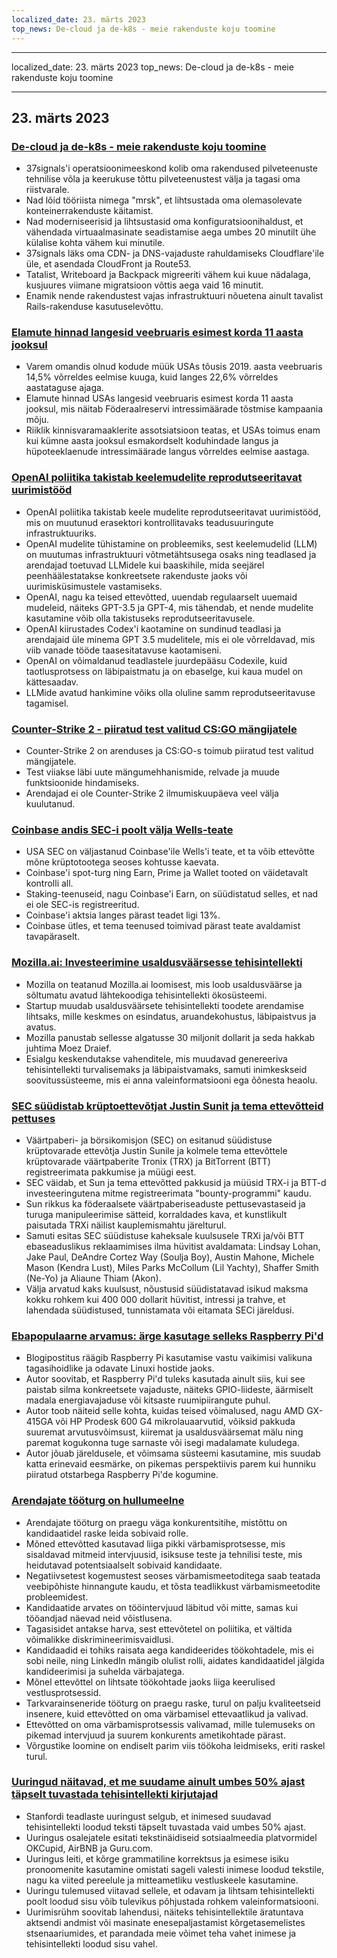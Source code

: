 ```yaml
---
localized_date: 23. märts 2023
top_news: De-cloud ja de-k8s - meie rakenduste koju toomine
---
```


---

localized_date: 23. märts 2023
top_news: De-cloud ja de-k8s - meie rakenduste koju toomine

---



<CallToAction />

<Steps>

## 23. märts 2023

### [De-cloud ja de-k8s - meie rakenduste koju toomine](https://dev.37signals.com/bringing-our-apps-back-home/?ref=hackernewsgpt.com)

- 37signals'i operatsioonimeeskond kolib oma rakendused pilveteenuste tehnilise võla ja keerukuse tõttu pilveteenustest välja ja tagasi oma riistvarale.
- Nad lõid tööriista nimega "mrsk", et lihtsustada oma olemasolevate konteinerrakenduste käitamist.
- Nad moderniseerisid ja lihtsustasid oma konfiguratsioonihaldust, et vähendada virtuaalmasinate seadistamise aega umbes 20 minutilt ühe külalise kohta vähem kui minutile.
- 37signals läks oma CDN- ja DNS-vajaduste rahuldamiseks Cloudflare'ile üle, et asendada CloudFront ja Route53.
- Tatalist, Writeboard ja Backpack migreeriti vähem kui kuue nädalaga, kusjuures viimane migratsioon võttis aega vaid 16 minutit.
- Enamik nende rakendustest vajas infrastruktuuri nõuetena ainult tavalist Rails-rakenduse kasutuselevõttu.

### [Elamute hinnad langesid veebruaris esimest korda 11 aasta jooksul](https://www.wsj.com/articles/home-prices-fell-in-february-for-first-time-in-11-years-73df0107?ref=hackernewsgpt.com)

- Varem omandis olnud kodude müük USAs tõusis 2019. aasta veebruaris 14,5% võrreldes eelmise kuuga, kuid langes 22,6% võrreldes aastataguse ajaga.
- Elamute hinnad USAs langesid veebruaris esimest korda 11 aasta jooksul, mis näitab Föderaalreservi intressimäärade tõstmise kampaania mõju.
- Riiklik kinnisvaramaaklerite assotsiatsioon teatas, et USAs toimus enam kui kümne aasta jooksul esmakordselt koduhindade langus ja hüpoteeklaenude intressimäärade langus võrreldes eelmise aastaga.

### [OpenAI poliitika takistab keelemudelite reprodutseeritavat uurimistööd](https://aisnakeoil.substack.com/p/openais-policies-hinder-reproducible?ref=hackernewsgpt.com)

- OpenAI poliitika takistab keele mudelite reprodutseeritavat uurimistööd, mis on muutunud erasektori kontrollitavaks teadusuuringute infrastruktuuriks.
- OpenAI mudelite tühistamine on probleemiks, sest keelemudelid (LLM) on muutumas infrastruktuuri võtmetähtsusega osaks ning teadlased ja arendajad toetuvad LLMidele kui baaskihile, mida seejärel peenhäälestatakse konkreetsete rakenduste jaoks või uurimisküsimustele vastamiseks.
- OpenAI, nagu ka teised ettevõtted, uuendab regulaarselt uuemaid mudeleid, näiteks GPT-3.5 ja GPT-4, mis tähendab, et nende mudelite kasutamine võib olla takistuseks reprodutseeritavusele.
- OpenAI kiirustades Codex'i kaotamine on sundinud teadlasi ja arendajaid üle minema GPT 3.5 mudelitele, mis ei ole võrreldavad, mis viib vanade tööde taasesitatavuse kaotamiseni.
- OpenAI on võimaldanud teadlastele juurdepääsu Codexile, kuid taotlusprotsess on läbipaistmatu ja on ebaselge, kui kaua mudel on kättesaadav.
- LLMide avatud hankimine võiks olla oluline samm reprodutseeritavuse tagamisel.

### [Counter-Strike 2 - piiratud test valitud CS:GO mängijatele](https://counter-strike.net/cs2?ref=hackernewsgpt.com)

- Counter-Strike 2 on arenduses ja CS:GO-s toimub piiratud test valitud mängijatele.
- Test viiakse läbi uute mängumehhanismide, relvade ja muude funktsioonide hindamiseks.
- Arendajad ei ole Counter-Strike 2 ilmumiskuupäeva veel välja kuulutanud.

### [Coinbase andis SEC-i poolt välja Wells-teate](https://www.reuters.com/legal/coinbase-issued-wells-notice-by-sec-2023-03-22/?ref=hackernewsgpt.com)

- USA SEC on väljastanud Coinbase'ile Wells'i teate, et ta võib ettevõtte mõne krüptotootega seoses kohtusse kaevata.
- Coinbase'i spot-turg ning Earn, Prime ja Wallet tooted on väidetavalt kontrolli all.
- Staking-teenuseid, nagu Coinbase'i Earn, on süüdistatud selles, et nad ei ole SEC-is registreeritud.
- Coinbase'i aktsia langes pärast teadet ligi 13%.
- Coinbase ütles, et tema teenused toimivad pärast teate avaldamist tavapäraselt.

### [Mozilla.ai: Investeerimine usaldusväärsesse tehisintellekti](https://blog.mozilla.org/en/mozilla/introducing-mozilla-ai-investing-in-trustworthy-ai/?ref=hackernewsgpt.com)

- Mozilla on teatanud Mozilla.ai loomisest, mis loob usaldusväärse ja sõltumatu avatud lähtekoodiga tehisintellekti ökosüsteemi.
- Startup muudab usaldusväärsete tehisintellekti toodete arendamise lihtsaks, mille keskmes on esindatus, aruandekohustus, läbipaistvus ja avatus.
- Mozilla panustab sellesse algatusse 30 miljonit dollarit ja seda hakkab juhtima Moez Draief.
- Esialgu keskendutakse vahenditele, mis muudavad genereeriva tehisintellekti turvalisemaks ja läbipaistvamaks, samuti inimkeskseid soovitussüsteeme, mis ei anna valeinformatsiooni ega õõnesta heaolu.

### [SEC süüdistab krüptoettevõtjat Justin Sunit ja tema ettevõtteid pettuses](https://www.sec.gov/news/press-release/2023-59?ref=hackernewsgpt.com)

- Väärtpaberi- ja börsikomisjon (SEC) on esitanud süüdistuse krüptovarade ettevõtja Justin Sunile ja kolmele tema ettevõttele krüptovarade väärtpaberite Tronix (TRX) ja BitTorrent (BTT) registreerimata pakkumise ja müügi eest.
- SEC väidab, et Sun ja tema ettevõtted pakkusid ja müüsid TRX-i ja BTT-d investeeringutena mitme registreerimata "bounty-programmi" kaudu.
- Sun rikkus ka föderaalsete väärtpaberiseaduste pettusevastaseid ja turuga manipuleerimise sätteid, korraldades kava, et kunstlikult paisutada TRXi näilist kauplemismahtu järelturul.
- Samuti esitas SEC süüdistuse kaheksale kuulsusele TRXi ja/või BTT ebaseaduslikus reklaamimises ilma hüvitist avaldamata: Lindsay Lohan, Jake Paul, DeAndre Cortez Way (Soulja Boy), Austin Mahone, Michele Mason (Kendra Lust), Miles Parks McCollum (Lil Yachty), Shaffer Smith (Ne-Yo) ja Aliaune Thiam (Akon).
- Välja arvatud kaks kuulsust, nõustusid süüdistatavad isikud maksma kokku rohkem kui 400 000 dollarit hüvitist, intressi ja trahve, et lahendada süüdistused, tunnistamata või eitamata SECi järeldusi.

### [Ebapopulaarne arvamus: ärge kasutage selleks Raspberry Pi'd](https://set-inform.com/2021/08/24/unpopular-opinion-dont-use-a-raspberry-pi-for-that/?ref=hackernewsgpt.com)

- Blogipostitus räägib Raspberry Pi kasutamise vastu vaikimisi valikuna tagasihoidlike ja odavate Linuxi hostide jaoks.
- Autor soovitab, et Raspberry Pi'd tuleks kasutada ainult siis, kui see paistab silma konkreetsete vajaduste, näiteks GPIO-liideste, äärmiselt madala energiavajaduse või kitsaste ruumipiirangute puhul.
- Autor toob näiteid selle kohta, kuidas teised võimalused, nagu AMD GX-415GA või HP Prodesk 600 G4 mikrolauaarvutid, võiksid pakkuda suuremat arvutusvõimsust, kiiremat ja usaldusväärsemat mälu ning paremat kogukonna tuge sarnaste või isegi madalamate kuludega.
- Autor jõuab järeldusele, et võimsama süsteemi kasutamine, mis suudab katta erinevaid eesmärke, on pikemas perspektiivis parem kui hunniku piiratud otstarbega Raspberry Pi'de kogumine.

### [Arendajate tööturg on hullumeelne](https://old.reddit.com/r/ExperiencedDevs/comments/11xq5cz/the_developer_job_market_is_insane_right_now/?ref=hackernewsgpt.com)

- Arendajate tööturg on praegu väga konkurentsitihe, mistõttu on kandidaatidel raske leida sobivaid rolle.
- Mõned ettevõtted kasutavad liiga pikki värbamisprotsesse, mis sisaldavad mitmeid intervjuusid, isiksuse teste ja tehnilisi teste, mis heidutavad potentsiaalselt sobivaid kandidaate.
- Negatiivsetest kogemustest seoses värbamismeetoditega saab teatada veebipõhiste hinnangute kaudu, et tõsta teadlikkust värbamismeetodite probleemidest.
- Kandidaatide arvates on tööintervjuud läbitud või mitte, samas kui tööandjad näevad neid võistlusena.
- Tagasisidet antakse harva, sest ettevõtetel on poliitika, et vältida võimalikke diskrimineerimisvaidlusi.
- Kandidaadid ei tohiks raisata aega kandideerides töökohtadele, mis ei sobi neile, ning LinkedIn mängib olulist rolli, aidates kandidaatidel jälgida kandideerimisi ja suhelda värbajatega.
- Mõnel ettevõttel on lihtsate töökohtade jaoks liiga keerulised vestlusprotsessid.
- Tarkvarainseneride tööturg on praegu raske, turul on palju kvaliteetseid insenere, kuid ettevõtted on oma värbamisel ettevaatlikud ja valivad.
- Ettevõtted on oma värbamisprotsessis valivamad, mille tulemuseks on pikemad intervjuud ja suurem konkurents ametikohtade pärast.
- Võrgustike loomine on endiselt parim viis töökoha leidmiseks, eriti raskel turul.

### [Uuringud näitavad, et me suudame ainult umbes 50% ajast täpselt tuvastada tehisintellekti kirjutajad](https://hai.stanford.edu/news/was-written-human-or-ai-tsu?ref=hackernewsgpt.com)

- Stanfordi teadlaste uuringust selgub, et inimesed suudavad tehisintellekti loodud teksti täpselt tuvastada vaid umbes 50% ajast.
- Uuringus osalejatele esitati tekstinäidiseid sotsiaalmeedia platvormidel OKCupid, AirBNB ja Guru.com.
- Uuringus leiti, et kõrge grammatiline korrektsus ja esimese isiku pronoomenite kasutamine omistati sageli valesti inimese loodud tekstile, nagu ka viited pereelule ja mitteametliku vestluskeele kasutamine.
- Uuringu tulemused viitavad sellele, et odavam ja lihtsam tehisintellekti poolt loodud sisu võib tulevikus põhjustada rohkem valeinformatsiooni.
- Uurimisrühm soovitab lahendusi, näiteks tehisintellektile äratuntava aktsendi andmist või masinate enesepaljastamist kõrgetasemelistes stsenaariumides, et parandada meie võimet teha vahet inimese ja tehisintellekti loodud sisu vahel.

</Steps>
